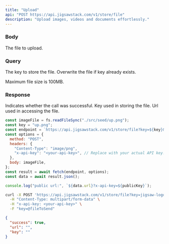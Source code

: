 ```yaml
---
title: "Upload"
api: "POST https://api.jigsawstack.com/v1/store/file"
description: "Upload images, videos and documents effortlessly."
---
```


### Body

<ParamField body="formData" type="formData" required>
  The file to upload.
</ParamField>

### Query

<ParamField query="key" type="string" required>
  The key to store the file.
</ParamField>

<ParamField query="overwrite" type="string" default="false">
  Overwrite the file if key already exists.
</ParamField>

<Info>Maximum file size is 100MB.</Info>

<Snippet file="header.mdx" />

### Response

<ResponseField name="success" type="boolean">
  Indicates whether the call was successful.
</ResponseField>

<ResponseField name="key" type="string">
  Key used in storing the file.
</ResponseField>

<ResponseField name="url" type="string">
  Url used in accessing the file.
</ResponseField>

<RequestExample>

```javascript Node.js
const imageFile = fs.readFileSync("./src/seed/up.png");
const key = "up.png";
const endpoint = `https://api.jigsawstack.com/v1/store/file?key=${key}&overwrite=true`;
const options = {
  method: "POST",
  headers: {
    "Content-Type": "image/png",
    "x-api-key": "<your-api-key>", // Replace with your actual API key.
  },
  body: imageFile,
};
const result = await fetch(endpoint, options);
const data = await result.json();

console.log("public url:", `${data.url}?x-api-key=${publicKey}`);
```

```bash cURL
curl -X POST 'https://api.jigsawstack.com/v1/store/file?key=jigsaw-logo' \
  -H "Content-Type: multipart/form-data" \
  -H "x-api-key: <your-api-key>" \
  -F "key=@fileToSend"
```

</RequestExample>

<ResponseExample>

```json Response
{
  "success": true,
  "url": "",
  "key": ""
}
```

</ResponseExample>
